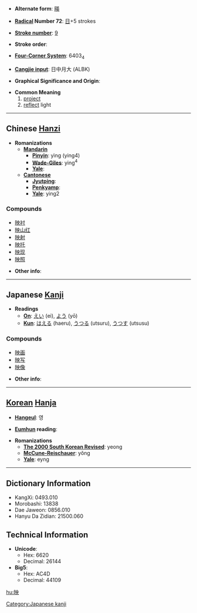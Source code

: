 * '''Alternate form''': [[暎]]

* '''[[Wiktionary:Chinese radical index| Radical]] Number 72''': [[Wiktionary:Chinese radical index 日|日]]+5 strokes

* '''[[Wiktionary:Chinese total strokes index|Stroke number]]''': [[Wiktionary:Chinese total strokes index 9|9]]

* '''Stroke order''': 

* '''[[Wiktionary:Chinese four corner index|Four-Corner System]]''': 6403<sub>4</sub>

* '''[[Wiktionary:Chinese Cangjie index|Cangjie input]]''': 日中月大 (ALBK)

* '''Graphical Significance and Origin''': 

* '''Common Meaning'''
*# [[project]]
*# [[reflect]] light


----

== Chinese [[Hanzi]] ==

* '''Romanizations'''
** '''[[Mandarin]]'''
*** '''[[Pinyin]]''': yìng (ying4)
*** '''[[Wade-Giles]]''': ying<sup>4</sup>
*** '''[[Yale]]''': 
** '''[[Cantonese]]'''
*** '''[[Jyutping]]''':
*** '''[[Penkyamp]]''': 
*** '''[[Yale]]''': ying2

===Compounds===
*[[映衬]]
*[[映山红]]
*[[映射]]
*[[映托]]
*[[映现]]
*[[映照]]

* '''Other info''': 

----

== Japanese [[Kanji]] ==

* '''Readings'''
** '''[[On]]''': [[えい]] (ei), [[よう]] (yō)
** '''[[Kun]]''': [[はえる]] (haeru), [[うつる]] (utsuru), [[うつす]] (utsusu)

===Compounds===
*[[映画]]
*[[映写]]
*[[映像]]

* '''Other info''':  

----

== [[Korean]] [[Hanja]] ==

* '''[[Hangeul]]''': 영

* '''[[Eumhun]] reading''': 

* '''Romanizations'''
** '''[[The 2000 South Korean Revised Romanization|The 2000 South Korean Revised]]''': yeong
** '''[[McCune-Reischauer]]''': yŏng
** '''[[Yale]]''': eyng

----

== Dictionary Information ==

* KangXi: 0493.010
* Morobashi: 13838
* Dae Jaweon: 0856.010
* Hanyu Da Zidian: 21500.060

== Technical Information ==

* '''Unicode''':
** Hex: 6620
** Decimal: 26144
* '''Big5''':
** Hex: AC4D
** Decimal: 44109

[[hu:映]]
[[Category:Japanese kanji]]